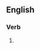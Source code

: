 ==English==

===Verb===
{{head|en|verb form}}

# {{present participle of|dysregulate|lang=en|nocat=1}}